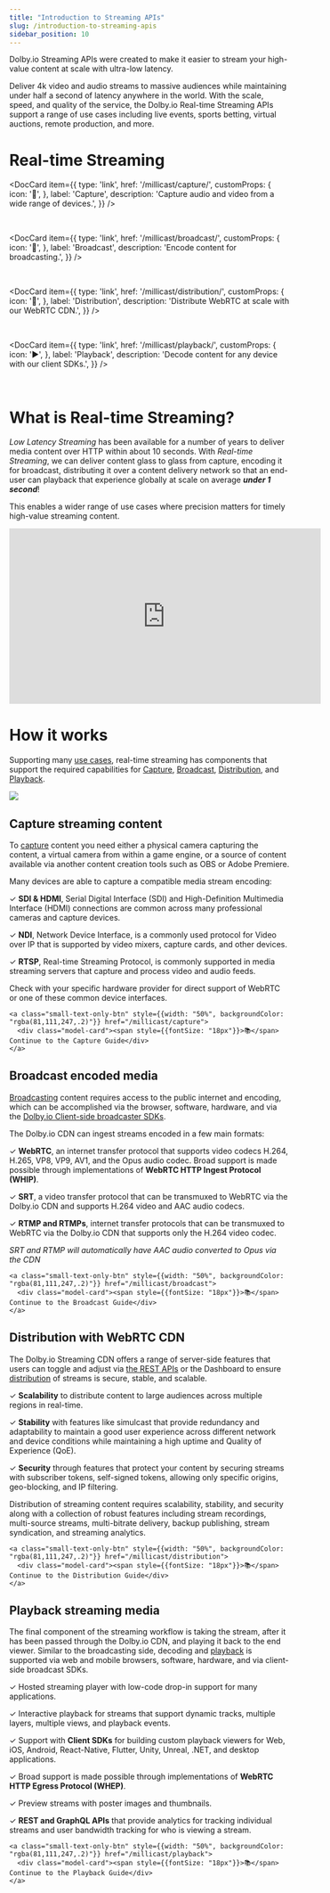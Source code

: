```yaml
---
title: "Introduction to Streaming APIs"
slug: /introduction-to-streaming-apis
sidebar_position: 10
---
```



Dolby.io Streaming APIs were created to make it easier to stream your high-value content at scale with ultra-low latency.

Deliver 4k video and audio streams to massive audiences while maintaining under half a second of latency anywhere in the world. With the scale, speed, and quality of the service, the Dolby.io Real-time Streaming APIs support a range of use cases including live events, sports betting, virtual auctions, remote production, and more.

# Real-time Streaming

<DocCard item={{
    type: 'link',
    href: '/millicast/capture/',
    customProps: {
        icon: '🎥',
    },
    label: 'Capture',
    description: 'Capture audio and video from a wide range of devices.',
  }} />

<br />

<DocCard item={{
    type: 'link',
    href: '/millicast/broadcast/',
    customProps: {
        icon: '📡',
    },
    label: 'Broadcast',
    description: 'Encode content for broadcasting.',
  }} />

<br />

<DocCard item={{
    type: 'link',
    href: '/millicast/distribution/',
    customProps: {
        icon: '🚚',
    },
    label: 'Distribution',
    description: 'Distribute WebRTC at scale with our WebRTC CDN.',
  }} />

<br />

<DocCard item={{
    type: 'link',
    href: '/millicast/playback/',
    customProps: {
        icon: '▶️',
    },
    label: 'Playback',
    description: 'Decode content for any device with our client SDKs.',
  }} />

<br />

# What is Real-time Streaming?

_Low Latency Streaming_ has been available for a number of years to deliver media content over HTTP within about 10 seconds. With _Real-time Streaming_, we can deliver content glass to glass from capture, encoding it for broadcast, distributing it over a content delivery network so that an end-user can playback that experience globally at scale on average _**under 1 second**_!

This enables a wider range of use cases where precision matters for timely high-value streaming content.

<iframe width="560" height="315" src="https://www.youtube.com/embed/rxjlxHNMmdg" title="YouTube video player" frameborder="0" allow="accelerometer; autoplay; clipboard-write; encrypted-media; gyroscope; picture-in-picture; web-share" allowfullscreen></iframe>


# How it works

Supporting many <a href="https://dolby.io/solutions/" target="_blank">use cases</a>, real-time streaming has components that support the required capabilities for [Capture](/millicast/capture/index.md), [Broadcast](/millicast/broadcast/index.mdx), [Distribution](/millicast/distribution/index.md), and [Playback](/millicast/playback/index.md).


![](./assets/img/cf4a8a2a1d8d4b126bd99fd41dd5708b3feefc91c3a0dd364775d9af-dolby-millicast-real-time-streaming-workflow.png)



## Capture streaming content

To [capture](/millicast/broadcast/index.mdx) content you need either a physical camera capturing the content, a virtual camera from within a game engine, or a source of content available via another content creation tools such as OBS or Adobe Premiere. 

Many devices are able to capture a compatible media stream encoding:

<div style={{marginLeft: "20px"}}>

✓ **SDI & HDMI**, Serial Digital Interface (SDI) and High-Definition Multimedia Interface (HDMI) connections are common across many professional cameras and capture devices.

✓ **NDI**, Network Device Interface, is a commonly used protocol for Video over IP that is supported by video mixers, capture cards, and other devices.

✓ **RTSP**, Real-time Streaming Protocol, is commonly supported in media streaming servers that capture and process video and audio feeds.

</div>

Check with your specific hardware provider for direct support of WebRTC or one of these common device interfaces.

<div>
  <div class="small-text-only-btn-container">
      
    <a class="small-text-only-btn" style={{width: "50%", backgroundColor: "rgba(81,111,247,.2)"}} href="/millicast/capture">
      <div class="model-card"><span style={{fontSize: "18px"}}>📚</span> Continue to the Capture Guide</div>
    </a>
      
  </div>
</div>


## Broadcast encoded media

[Broadcasting](/millicast/broadcast/index.mdx) content requires access to the public internet and encoding, which can be accomplished via the browser, software, hardware, and via the [Dolby.io Client-side broadcaster SDKs](/millicast/client-sdks). 

The Dolby.io CDN can ingest streams encoded in a few main formats: 

<div style={{marginLeft: "20px"}}>

✓ **WebRTC**, an internet transfer protocol that supports video codecs H.264, H.265, VP8, VP9, AV1, and the Opus audio codec. Broad support is made possible through implementations of **WebRTC HTTP Ingest Protocol (WHIP)**.

✓ **SRT**, a video transfer protocol that can be transmuxed to WebRTC via the Dolby.io CDN and supports H.264 video and AAC audio codecs.

✓ **RTMP and RTMPs**, internet transfer protocols that can be transmuxed to WebRTC via the Dolby.io CDN that supports only the H.264 video codec. 

</div>

_SRT and RTMP will automatically have AAC audio converted to Opus via the CDN_

<div>
  <div class="small-text-only-btn-container">
      
    <a class="small-text-only-btn" style={{width: "50%", backgroundColor: "rgba(81,111,247,.2)"}} href="/millicast/broadcast">
      <div class="model-card"><span style={{fontSize: "18px"}}>📚</span> Continue to the Broadcast Guide</div>
    </a>
      
  </div>
</div>



## Distribution with WebRTC CDN

The Dolby.io Streaming CDN offers a range of server-side features that users can toggle and adjust via [the REST APIs](/millicast/getting-started/using-rest-apis.md) or the Dashboard to ensure [distribution](/millicast/distribution/index.md) of streams is secure, stable, and scalable. 

<div style={{marginLeft: "20px"}}>

✓ **Scalability** to distribute content to large audiences across multiple regions in real-time.

✓ **Stability** with features like simulcast that provide redundancy and adaptability to maintain a good user experience across different network and device conditions while maintaining a high uptime and Quality of Experience (QoE).

✓ **Security** through features that protect your content by securing streams with subscriber tokens, self-signed tokens, allowing only specific origins, geo-blocking, and IP filtering.

</div>

Distribution of streaming content requires scalability, stability, and security along with a collection of robust features including stream recordings, multi-source streams, multi-bitrate delivery, backup publishing, stream syndication, and streaming analytics.

<div>
  <div class="small-text-only-btn-container">
      
    <a class="small-text-only-btn" style={{width: "50%", backgroundColor: "rgba(81,111,247,.2)"}} href="/millicast/distribution">
      <div class="model-card"><span style={{fontSize: "18px"}}>📚</span> Continue to the Distribution Guide</div>
    </a>
      
  </div>
</div>

## Playback streaming media

The final component of the streaming workflow is taking the stream, after it has been passed through the Dolby.io CDN, and playing it back to the end viewer. Similar to the broadcasting side, decoding and [playback](/millicast/playback/index.md) is supported via web and mobile browsers, software, hardware, and via client-side broadcast SDKs.

<div style={{marginLeft: "20px"}}>

✓ Hosted streaming player with low-code drop-in support for many applications.

✓ Interactive playback for streams that support dynamic tracks, multiple layers, multiple views, and playback events.

✓ Support with **Client SDKs** for building custom playback viewers for Web, iOS, Android, React-Native, Flutter, Unity, Unreal, .NET, and desktop applications.

✓ Broad support is made possible through implementations of **WebRTC HTTP Egress Protocol (WHEP)**.

✓ Preview streams with poster images and thumbnails.

✓ **REST and GraphQL APIs** that provide analytics for tracking individual streams and user bandwidth tracking for who is viewing a stream.

</div>

<div>
  <div class="small-text-only-btn-container">
      
    <a class="small-text-only-btn" style={{width: "50%", backgroundColor: "rgba(81,111,247,.2)"}} href="/millicast/playback">
      <div class="model-card"><span style={{fontSize: "18px"}}>📚</span> Continue to the Playback Guide</div>
    </a>
      
  </div>
</div>


